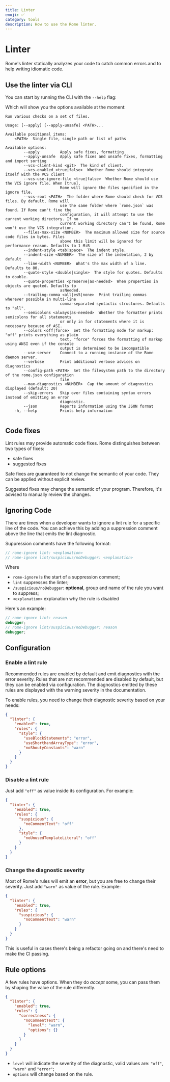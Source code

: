 ```yaml
---
title: Linter
emoji: ✅
category: tools
description: How to use the Rome linter.
---
```



# Linter

Rome's linter statically analyzes your code to catch common errors and to help writing idiomatic code.

<NumberOfRules />

## Use the linter via CLI

You can start by running the CLI with the `--help` flag:

<PackageManagerRomeCommand command="check --help" />

Which will show you the options available at the moment:

```plaintext
Run various checks on a set of files.

Usage: [--apply] [--apply-unsafe] <PATH>...

Available positional items:
    <PATH>  Single file, single path or list of paths

Available options:
        --apply         Apply safe fixes, formatting
        --apply-unsafe  Apply safe fixes and unsafe fixes, formatting and import sorting
        --vcs-client-kind <git>  The kind of client.
        --vcs-enabled <true|false>  Whether Rome should integrate itself with the VCS client
        --vcs-use-ignore-file <true|false>  Whether Rome should use the VCS ignore file. When [true],
                        Rome will ignore the files specified in the ignore file.
        --vcs-root <PATH>  The folder where Rome should check for VCS files. By default, Rome will
                        use the same folder where `rome.json` was found. If Rome can't fine the
                        configuration, it will attempt to use the current working directory. If no
                        current working directory can't be found, Rome won't use the VCS integration.
        --files-max-size <NUMBER>  The maximum allowed size for source code files in bytes. Files
                        above this limit will be ignored for performance reason. Defaults to 1 MiB
        --indent-style <tab|space>  The indent style.
        --indent-size <NUMBER>  The size of the indentation, 2 by default
        --line-width <NUMBER>  What's the max width of a line. Defaults to 80.
        --quote-style <double|single>  The style for quotes. Defaults to double.
        --quote-properties <preserve|as-needed>  When properties in objects are quoted. Defaults to
                        asNeeded.
        --trailing-comma <all|es5|none>  Print trailing commas wherever possible in multi-line
                        comma-separated syntactic structures. Defaults to "all".
        --semicolons <always|as-needed>  Whether the formatter prints semicolons for all statements
                        or only in for statements where it is necessary because of ASI.
        --colors <off|force>  Set the formatting mode for markup: "off" prints everything as plain
                        text, "force" forces the formatting of markup using ANSI even if the console
                        output is determined to be incompatible
        --use-server    Connect to a running instance of the Rome daemon server.
        --verbose       Print additional verbose advices on diagnostics
        --config-path <PATH>  Set the filesystem path to the directory of the rome.json configuration
                        file
        --max-diagnostics <NUMBER>  Cap the amount of diagnostics displayed (default: 20)
        --skip-errors   Skip over files containing syntax errors instead of emitting an error
                        diagnostic.
        --json          Reports information using the JSON format
    -h, --help          Prints help information


```

## Code fixes

Lint rules may provide automatic code fixes.
Rome distinguishes between two types of fixes:

- safe fixes
- suggested fixes

Safe fixes are guaranteed to not change the semantic of your code.
They can be applied without explicit review.

Suggested fixes may change the semantic of your program.
Therefore, it's advised to manually review the changes.

## Ignoring Code

There are times when a developer wants to ignore a lint rule for a specific line of the code.
You can achieve this by adding a suppression comment above the line that emits the lint diagnostic.

Suppression comments have the following format:

```js
// rome-ignore lint: <explanation>
// rome-ignore lint/suspicious/noDebugger: <explanation>
```

Where

- `rome-ignore` is the start of a suppression comment;
- `lint` suppresses the linter;
- `/suspicious/noDebugger`: **optional**, group and name of the rule you want to suppress;
- `<explanation>` explanation why the rule is disabled

Here's an example:

```ts
// rome-ignore lint: reason
debugger;
// rome-ignore lint/suspicious/noDebugger: reason
debugger;
```


## Configuration

### Enable a lint rule

Recommended rules are enabled by default and emit diagnostics with the error severity.
Rules that are not recommended are disabled by default, but they can be enabled via configuration.
The diagnostics emitted by these rules are displayed with the warning severity in the documentation.

To enable rules, you need to change their diagnostic severity based on your needs:

```json
{
  "linter": {
    "enabled": true,
    "rules": {
      "style": {
        "useBlockStatements": "error",
        "useShorthandArrayType": "error",
        "noShoutyConstants": "warn"
      }
    }
  }
}
```

### Disable a lint rule

Just add `"off"` as value inside its configuration. For example:

```json
{
  "linter": {
    "enabled": true,
    "rules": {
      "suspicious": {
        "noCommentText": "off"
      },
      "style": {
        "noUnusedTemplateLiteral": "off"
      }
    }
  }
}
```

### Change the diagnostic severity

Most of Rome's rules will emit an **error**, but you are free to change their severity.
Just add `"warn"` as value of the rule. Example:

```json
{
  "linter": {
    "enabled": true,
    "rules": {
      "suspicious": {
        "noCommentText": "warn"
      }
    }
  }
}
```

This is useful in cases there's being a refactor going on and there's need to make the CI passing.

## Rule options

A few rules have options.
When they do _accept_ some, you can pass them by shaping the value of the rule differently.

```json
{
  "linter": {
    "enabled": true,
    "rules": {
      "correctness": {
        "noCommentText": {
          "level": "warn",
          "options": {}
        }
      }
    }
  }
}
```

- `level` will indicate the severity of the diagnostic, valid values are: `"off"`, `"warn"` and `"error"`;
- `options` will change based on the rule.
